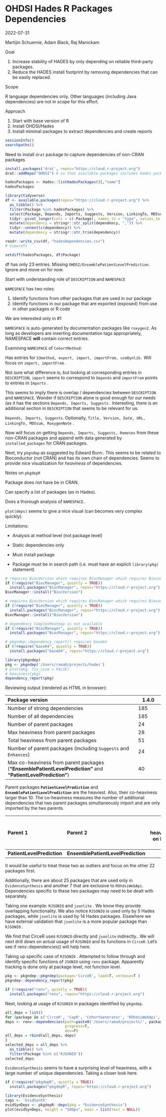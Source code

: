 # OHDSI Hades R Packages Dependencies

2022-07-31

Martijin Schuemie, Adam Black, Raj Manickam

Goal

1.  Increase stability of HADES by only depending on reliable third-party packages.
2.  Reduce the HADES install footprint by removing dependencies that can be easily replaced.

Scope

R language dependencies only. Other languages (including Java dependencies) are not in scope for this effort.

Approach

1.  Start with base version of R
2.  Install OHDSI/Hades
3.  Install minimal packages to extract dependencies and create reports

```r
sessionInfo()
searchpaths()
```

Need to install `drat` package to capture dependencies of non-CRAN packages

```r
install.packages('drat', repos="https://cloud.r-project.org")
drat::addRepo("OHDSI") # so that available.packages includes Hades packages not on CRAN
```

```r
hadesPackages <- Hades::listHadesPackages()[,"name"]
hadesPackages
```

```r
library(tidyverse)
df <- available.packages(repos="https://cloud.r-project.org") %>%
  as_tibble() %>%
  filter(Package %in% hadesPackages) %>%
  select(Package, Depends, Imports, Suggests, Version, LinkingTo, MD5sum) %>%
  tidyr::pivot_longer(cols = c(-Package), names_to = "type", values_to = "dependency") %>%
  mutate(dependency = stringr::str_split(dependency, ",")) %>%
  tidyr::unnest(c(dependency)) %>%
  mutate(dependency = stringr::str_trim(dependency))

readr::write_csv(df, "hadesDependencies.csv")
# View(df)
```

```r
setdiff(hadesPackages, df$Package)
```

df has only 23 entries. Missing `OHDSI/EnsemblePatientLevelPrediction`. Ignore and move on for now.

Start with understanding role of `DESCRIPTION` and `NAMESPACE`

`NAMESPACE` has two roles:

1.  Identify functions from other packages that are used in our package
2.  Identify functions in our package that are exported (exposed) from use in other packages or R code

We are interested only in #1

`NAMESPACE` is auto-generated by documentation packages like `roxygen2`. As long as developers are inserting documentation tags appropriately, NAMESPACE **will** contain correct entries.

Examining `NAMESPACE` of `CohortMethod`:

Has entries for `S3method, export, import, importFrom, useDynlib.` Will focus on `import, importFrom` .

Not sure what difference is; but looking at corresponding entries in `DESCRIPTION`, `import` seems to correspond to `Depends` and `importFrom` points to entries in `Imports` .

This seems to imply there is overlap / dependencies between `DESCRIPTION` and `NAMESPACE`. Wonder if `DESCRIPTION` alone is good enough for our needs (as it has the sections `Depends, Imports, Suggests` . Interesting, there is an additional section in `DESCRIPTION` that seems to be relevant for us.

`Depends, Imports, Suggests`. Optionally, `Title, Version, Date, URL, LinkingTo, MD5sum, RoxygenNote` .

Now will focus on getting `Depends, Imports, Suggests, Remotes` from these non-CRAN packages and append with data generated by `installed_packages` for CRAN packages.

Next, try `pkgndep` as suggested by Edward Burn:. This seems to be related to Bioconductor (not CRAN) and has its own chain of dependencies. Seems to provide nice visualization for *heaviness* of dependencies.

Notes on `pkgdepR`

Package does not have be in CRAN.

Can specify a list of packages (as in Hades).

Does a thorough analysis of `NAMESPACE`.

`plot(deps)` seems to give a nice visual (can becomes very complex quickly).

Limitations:

-   Analysis at method level (not package level)

-   Static dependencies only

-   Must install package

-   Package must be in search path (i.e. must have an explicit `library(pkg)` statement)

```r
# requires BiocVersion which requires BiocManager which requires Bioconductor
if (!require("BiocManager", quietly = TRUE))
  install.packages("BiocManager", repos="https://cloud.r-project.org")
BiocManager::install("BiocVersion")
```

```r
# requires BiocVersion which requires BiocManager which requires Bioconductor
if (!require("BiocManager", quietly = TRUE))
  install.packages("BiocManager", repos="https://cloud.r-project.org")
BiocManager::install("BiocVersion")
```

```r
# dependency ComplexHeatmap is not available
if (!require("BiocManager", quietly = TRUE))
  install.packages("BiocManager", repos="https://cloud.r-project.org")
```

```r
# pkgndep::dependency_report() requires base64
if (!require("base64", quietly = TRUE))
  install.packages("base64", repos="https://cloud.r-project.org")
```

```r
library(pkgndep)
pkg <- pkgndep('/Users/rama0/projects/hades')
# plot(pkg, fix_size = FALSE)
# heaviness(pkg)
dependency_report(pkg)
```

Reviewing output (rendered as HTML in browser):

| Package version                                                                                               | 1.4.0 |
|:-----------------------------------------------------------|------------|
| Number of strong dependencies                                                                                 | 185   |
| Number of all dependencies                                                                                    | 185   |
| Number of parent packages                                                                                     | 24    |
| Max heaviness from parent packages                                                                            | 28    |
| Total heaviness from parent packages                                                                          | 51    |
| Number of parent packages (including `Suggests` and `Enhances`)                                               | 24    |
| Max co-heaviness from parent packages (**"EnsemblePatientLevelPrediction"** and **"PatientLevelPrediction"**) | 40    |

Parent packages **`PatientLevelPrediction`** and **`EnsemblePatientLevelPrediction`** are the heaviest. Also, their co-heaviness larger than 10. The co-heaviness measures the number of additional dependencies that two parent packages simultaneously import and are only imported by the two parents.

| Parent 1                   | Parent 2                           | Co-heaviness on hades | Co-heaviness as Jaccard coeffcient |
|:----------------|:-------------------|----------------:|-------------------:|
| **PatientLevelPrediction** | **EnsemblePatientLevelPrediction** |                    40 |                              0.976 |

It would be useful to treat these two as outliers and focus on the other 22 packages first.

Additionally, there are about 25 packages that are used only in `EvidenceSynthesis` and another 7 that are exclusive to `ROhdsiWebApi`. Dependencies specific to these two packages may need to be dealt with separately.

Taking one example: `RJSONIO` and `jsonlite` . We know they provide overlapping functionality. We also notice `RJSONIO` is used only by 5 Hades packages, while `jsonlite` is used by 14 Hades packages. Elsewhere we have external validation that `jsonlite` is a more popular package than `RJSONIO` .

We find that CirceR uses `RJSONIO` directly and `jsonlite` indirectly.. We will next drill down on actual usage of `RJSONIO` and its functions in `CirceR`. Let's see if renv::dependencies() will help here.

Taking up specific case of `RJSONIO` . Attempted to follow through and identify specific functions of `JSONIO` using `renv` package. Apparently tracking is done only at package level, not function level.

```r
pkg <- pkgndep::pkgndep(package='CirceR', load=T, verbose=T )
pkgndep::dependency_report(pkg)
```

```r
if (!require("renv", quietly = TRUE))
  install.packages("renv", repos="https://cloud.r-project.org")
```

Next, looking at usage of `RJSONIO` in packages identified by `pkgndep`.

```r
all_deps = list()
for (package in c('CirceR', 'CapR', 'CohortGenerator', 'ROhdsiWebApi', 'CohortDiagnostics')) {
deps <- renv::dependencies(path=paste0('/Users/rama0/projects/', package, '/R'),
                           progress=T,
                           dev=F)
all_deps = rbind(all_deps, deps)
}
selected_deps = all_deps %>%
  as_tibble() %>%
  filter(Package %in% c('RJSONIO')) 
selected_deps
```

`EvidenceSynthesis` seems to have a surprising level of heaviness, with a large number of unique dependencies. Taking a closer look here.

```r
if (!require("pkgdepR", quietly = TRUE))
  install.packages("pkgdepR", repos="https://cloud.r-project.org")
```

```r
library(EvidenceSynthesis)
tags <- 'EvidSynth'
evidSynDeps <- pkgdepR::deps(pkg = "EvidenceSynthesis")
plot(evidSynDeps, height = "500px", main = list(text = NULL))
```
